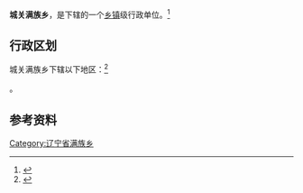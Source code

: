 {{中国乡级行政区|21/07/27/201/000}}

'''城关满族乡'''，是{{PRC admin/fullname|21/07/27/201/000|3}}下辖的一个[[乡镇|乡镇]]级行政单位。<ref>{{PRC admin/ref sgc|{{PRC admin/parent|21/07/27/201/000}}}}</ref>

== 行政区划 ==

城关满族乡下辖以下地区：<ref>{{PRC admin/ref sgc|21/07/27/201/000}}</ref>

{{PRC admin/children|21/07/27/201/000}}。

== 参考资料 ==

{{reflist}}

{{PRC admin/navcat|21/07/27/201/000}}
{{辽宁行政区划小作品}}
[[Category:辽宁省满族乡|Category:辽宁省满族乡]]